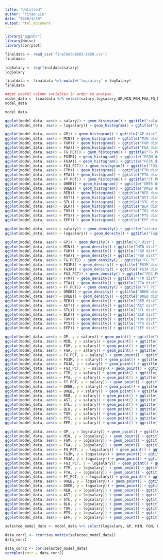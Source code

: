 ```yaml
---
title: "Untitled"
author: "Yitao Liu"
date: "2020/4/30"
output: html_document
---
```

```r
library("ggpubr")
library(Hmisc)
library(corrplot)

finaldata <- read_csv('finalData0203-1920.csv')
finaldata

logSalary <- log(finaldata$salary)
logSalary

finaldata <- finaldata %>% mutate('logsalary' = logSalary)
finaldata

##get useful column variables in order to analyse.
model_data <- finaldata %>% select(salary,logsalary,GP,MIN,FGM,FGA,FG_PCT,FG3M,FG3A,FG3_PCT,FTM,FTA,FT_PCT,OREB,DREB,REB,AST,STL,BLK,TOV,PTS,EFF)
model_data

```

```r
model_data

ggplot(model_data, aes(x = salary)) + geom_histogram() + ggtitle("salary dist")
ggplot(model_data, aes(x = logsalary)) + geom_histogram() + ggtitle("logsalary dist")

ggplot(model_data, aes(x = GP)) + geom_histogram() + ggtitle("GP dist")
ggplot(model_data, aes(x = MIN)) + geom_histogram() + ggtitle("MIN dist")
ggplot(model_data, aes(x = FGM)) + geom_histogram() + ggtitle("FGM dist")
ggplot(model_data, aes(x = FGA)) + geom_histogram() + ggtitle("FGA dist")
ggplot(model_data, aes(x = FG_PCT)) + geom_histogram() + ggtitle("FG_PCT dist")
ggplot(model_data, aes(x = FG3M)) + geom_histogram() + ggtitle("FG3M dist")
ggplot(model_data, aes(x = FG3A)) + geom_histogram() + ggtitle("FG3A dist")
ggplot(model_data, aes(x = FG3_PCT)) + geom_histogram() + ggtitle("FG3_PCT dist")
ggplot(model_data, aes(x = FTM)) + geom_histogram() + ggtitle("FTM dist")
ggplot(model_data, aes(x = FTA)) + geom_histogram() + ggtitle("FTA dist")
ggplot(model_data, aes(x = FT_PCT)) + geom_histogram() + ggtitle("FT_PCT dist")
ggplot(model_data, aes(x = OREB)) + geom_histogram() + ggtitle("OREB dist")
ggplot(model_data, aes(x = DREB)) + geom_histogram() + ggtitle("DREB dist")
ggplot(model_data, aes(x = REB)) + geom_histogram() + ggtitle("REB dist")
ggplot(model_data, aes(x = AST)) + geom_histogram() + ggtitle("AST dist")
ggplot(model_data, aes(x = STL)) + geom_histogram() + ggtitle("STL dist")
ggplot(model_data, aes(x = BLK)) + geom_histogram() + ggtitle("BLK dist")
ggplot(model_data, aes(x = TOV)) + geom_histogram() + ggtitle("TOV dist")
ggplot(model_data, aes(x = PTS)) + geom_histogram() + ggtitle("PTS dist")
ggplot(model_data, aes(x = EFF)) + geom_histogram() + ggtitle("EFF dist")
```

```r

ggplot(model_data, aes(x = salary)) + geom_density() + ggtitle("salary dist")
ggplot(model_data, aes(x = logsalary)) + geom_density() + ggtitle("logsalary dist")

ggplot(model_data, aes(x = GP)) + geom_density() + ggtitle("GP dist")
ggplot(model_data, aes(x = MIN)) + geom_density() + ggtitle("MIN dist")
ggplot(model_data, aes(x = FGM)) + geom_density() + ggtitle("FGM dist")
ggplot(model_data, aes(x = FGA)) + geom_density() + ggtitle("FGA dist")
ggplot(model_data, aes(x = FG_PCT)) + geom_density() + ggtitle("FG_PCT dist")
ggplot(model_data, aes(x = FG3M)) + geom_density() + ggtitle("FG3M dist")
ggplot(model_data, aes(x = FG3A)) + geom_density() + ggtitle("FG3A dist")
ggplot(model_data, aes(x = FG3_PCT)) + geom_density() + ggtitle("FG3_PCT dist")
ggplot(model_data, aes(x = FTM)) + geom_density() + ggtitle("FTM dist")
ggplot(model_data, aes(x = FTA)) + geom_density() + ggtitle("FTA dist")
ggplot(model_data, aes(x = FT_PCT)) + geom_density() + ggtitle("FT_PCT dist")
ggplot(model_data, aes(x = OREB)) + geom_density() + ggtitle("OREB dist")
ggplot(model_data, aes(x = DREB)) + geom_density() + ggtitle("DREB dist")
ggplot(model_data, aes(x = REB)) + geom_density() + ggtitle("REB dist")
ggplot(model_data, aes(x = AST)) + geom_density() + ggtitle("AST dist")
ggplot(model_data, aes(x = STL)) + geom_density() + ggtitle("STL dist")
ggplot(model_data, aes(x = BLK)) + geom_density() + ggtitle("BLK dist")
ggplot(model_data, aes(x = TOV)) + geom_density() + ggtitle("TOV dist")
ggplot(model_data, aes(x = PTS)) + geom_density() + ggtitle("PTS dist")
ggplot(model_data, aes(x = EFF)) + geom_density() + ggtitle("EFF dist")
```

```r
ggplot(model_data, aes(x = GP, y = salary)) + geom_point() + ggtitle("GP vs salary")
ggplot(model_data, aes(x = MIN, y = salary)) + geom_point() + ggtitle("MIN vs salary")
ggplot(model_data, aes(x = FGM, y = salary)) + geom_point() + ggtitle("FGM vs salary")
ggplot(model_data, aes(x = FGA, y = salary)) + geom_point() + ggtitle("FGA vs salary")
ggplot(model_data, aes(x = FG_PCT, y = salary)) + geom_point() + ggtitle("FG_PCT vs salary")
ggplot(model_data, aes(x = FG3M, y = salary)) + geom_point() + ggtitle("FG3M vs salary")
ggplot(model_data, aes(x = FG3A, y = salary)) + geom_point() + ggtitle("FG3A vs salary")
ggplot(model_data, aes(x = FG3_PCT, y = salary)) + geom_point() + ggtitle("FG3_PCT vs salary")
ggplot(model_data, aes(x = FTM, y = salary)) + geom_point() + ggtitle("FTM vs salary")
ggplot(model_data, aes(x = FTA, y = salary)) + geom_point() + ggtitle("FTA vs salary")
ggplot(model_data, aes(x = FT_PCT, y = salary)) + geom_point() + ggtitle("FT_PCT vs salary")
ggplot(model_data, aes(x = OREB, y = salary)) + geom_point() + ggtitle("OREB vs salary")
ggplot(model_data, aes(x = DREB, y = salary)) + geom_point() + ggtitle("DREB vs salary")
ggplot(model_data, aes(x = REB, y = salary)) + geom_point() + ggtitle("REB vs salary")
ggplot(model_data, aes(x = AST, y = salary)) + geom_point() + ggtitle("AST vs salary")
ggplot(model_data, aes(x = STL, y = salary)) + geom_point() + ggtitle("STL vs salary")
ggplot(model_data, aes(x = BLK, y = salary)) + geom_point() + ggtitle("BLK vs salary")
ggplot(model_data, aes(x = TOV, y = salary)) + geom_point() + ggtitle("TOV vs salary")
ggplot(model_data, aes(x = PTS, y = salary)) + geom_point() + ggtitle("PTS vs salary")
ggplot(model_data, aes(x = EFF, y = salary)) + geom_point() + ggtitle("EFF vs salary")

```

```r
ggplot(model_data, aes(x = GP, y = logsalary)) + geom_point() + ggtitle("GP vs salary")
ggplot(model_data, aes(x = MIN, y = logsalary)) + geom_point() + ggtitle("MIN vs salary")
ggplot(model_data, aes(x = FGM, y = logsalary)) + geom_point() + ggtitle("FGM vs salary")
ggplot(model_data, aes(x = FGA, y = logsalary)) + geom_point() + ggtitle("FGA vs salary")
ggplot(model_data, aes(x = FG_PCT, y = logsalary)) + geom_point() + ggtitle("FG_PCT vs salary")
ggplot(model_data, aes(x = FG3M, y = logsalary)) + geom_point() + ggtitle("FG3M vs salary")
ggplot(model_data, aes(x = FG3A, y = logsalary)) + geom_point() + ggtitle("FG3A vs salary")
ggplot(model_data, aes(x = FG3_PCT, y = logsalary)) + geom_point() + ggtitle("FG3_PCT vs salary")
ggplot(model_data, aes(x = FTM, y = logsalary)) + geom_point() + ggtitle("FTM vs salary")
ggplot(model_data, aes(x = FTA, y = logsalary)) + geom_point() + ggtitle("FTA vs salary")
ggplot(model_data, aes(x = FT_PCT, y = logsalary)) + geom_point() + ggtitle("FT_PCT vs salary")
ggplot(model_data, aes(x = OREB, y = logsalary)) + geom_point() + ggtitle("OREB vs salary")
ggplot(model_data, aes(x = DREB, y = logsalary)) + geom_point() + ggtitle("DREB vs salary")
ggplot(model_data, aes(x = REB, y = logsalary)) + geom_point() + ggtitle("REB vs salary")
ggplot(model_data, aes(x = AST, y = logsalary)) + geom_point() + ggtitle("AST vs salary")
ggplot(model_data, aes(x = STL, y = logsalary)) + geom_point() + ggtitle("STL vs salary")
ggplot(model_data, aes(x = BLK, y = logsalary)) + geom_point() + ggtitle("BLK vs salary")
ggplot(model_data, aes(x = TOV, y = logsalary)) + geom_point() + ggtitle("TOV vs salary")
ggplot(model_data, aes(x = PTS, y = logsalary)) + geom_point() + ggtitle("PTS vs salary")
ggplot(model_data, aes(x = EFF, y = logsalary)) + geom_point() + ggtitle("EFF vs salary")

```

```r


selected_model_data <- model_data %>% select(logsalary, GP, MIN, FGM, FGA, FG_PCT, FG3M, FG3A, FG3_PCT, FTM, FTA, FT_PCT, OREB, DREB, REB, AST, STL, BLK, TOV, PTS, EFF)

data_corr1 <- rcorr(as.matrix(selected_model_data))
data_corr1


```

```r

data_corr2 <- cor(selected_model_data) 
corrplot(corr = data_corr2)
```

